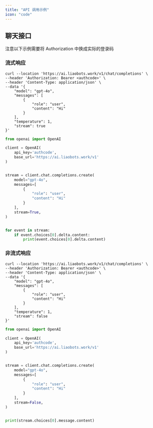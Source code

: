 ```yaml
---
title: "API 调用示例"
icon: "code"
---
```



## 聊天接口

<Tip>
  注意以下示例需要将 Authorization 中换成实际的登录码
</Tip>

### 流式响应

<CodeGroup>

``` shell Curl
curl --location 'https://ai.liaobots.work/v1/chat/completions' \
--header 'Authorization: Bearer <authcode>' \
--header 'Content-Type: application/json' \
--data '{
    "model": "gpt-4o",
    "messages": [
        {
            "role": "user",
            "content": "Hi"
        }
    ],
    "temperature": 1,
    "stream": true
}'
```


```python Python
from openai import OpenAI

client = OpenAI(
    api_key='authcode',
    base_url='https://ai.liaobots.work/v1'
)


stream = client.chat.completions.create(
    model="gpt-4o",
    messages=[
        {
            "role": "user",
            "content": "Hi"
        }
    ],
    stream=True,
)


for event in stream:
    if event.choices[0].delta.content:
        print(event.choices[0].delta.content)
```

</CodeGroup>

### 非流式响应

<CodeGroup>

```shell Curl
curl --location 'https://ai.liaobots.work/v1/chat/completions' \
--header 'Authorization: Bearer <authcode>' \
--header 'Content-Type: application/json' \
--data '{
    "model": "gpt-4o",
    "messages": [
        {
            "role": "user",
            "content": "Hi"
        }
    ],
    "temperature": 1,
    "stream": false
}'
```


```python Python
from openai import OpenAI

client = OpenAI(
    api_key='authcode',
    base_url='https://ai.liaobots.work/v1'
)


stream = client.chat.completions.create(
    model="gpt-4o",
    messages=[
        {
            "role": "user",
            "content": "Hi"
        }
    ],
    stream=False,
)


print(stream.choices[0].message.content)
```

</CodeGroup>